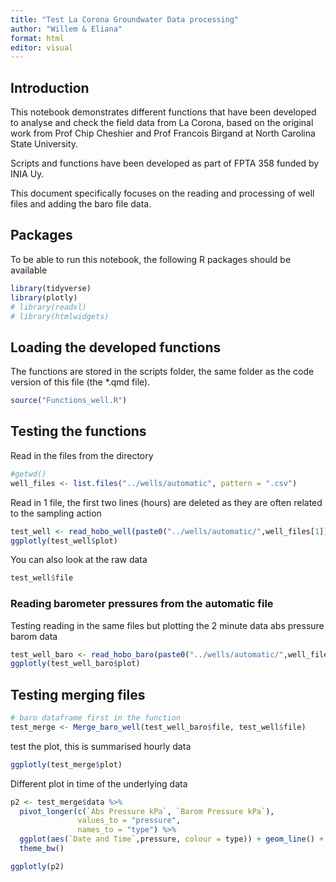 ```yaml
---
title: "Test La Corona Groundwater Data processing"
author: "Willem & Eliana"
format: html
editor: visual
---
```


## Introduction

This notebook demonstrates different functions that have been developed to analyse and check the field data from La Corona, based on the original work from Prof Chip Cheshier and Prof Francois Birgand at North Carolina State University.

Scripts and functions have been developed as part of FPTA 358 funded by INIA Uy.

This document specifically focuses on the reading and processing of well files and adding the baro file data.

## Packages

To be able to run this notebook, the following R packages should be available

```r
library(tidyverse)
library(plotly)
# library(readxl)
# library(htmlwidgets)
```

## Loading the developed functions

The functions are stored in the scripts folder, the same folder as the code version of this file (the \*.qmd file).

```r
source("Functions_well.R") 
```

## Testing the functions

Read in the files from the directory

```r
#getwd()
well_files <- list.files("../wells/automatic", pattern = ".csv")
```

Read in 1 file, the first two lines (hours) are deleted as they are often related to the sampling action

```r

test_well <- read_hobo_well(paste0("../wells/automatic/",well_files[1]), plotit = T)
ggplotly(test_well$plot)
```

You can also look at the raw data

```r
test_well$file
```

### Reading barometer pressures from the automatic file

Testing reading in the same files but plotting the 2 minute data abs pressure barom data

```r
test_well_baro <- read_hobo_baro(paste0("../wells/automatic/",well_files[1]))
ggplotly(test_well_baro$plot)
```

## Testing merging files

```r
# baro dataframe first in the function
test_merge <- Merge_baro_well(test_well_baro$file, test_well$file)
```

test the plot, this is summarised hourly data

```r
ggplotly(test_merge$plot)
```

Different plot in time of the underlying data

```r
p2 <- test_merge$data %>%
  pivot_longer(c(`Abs Pressure kPa`, `Barom Pressure kPa`), 
               values_to = "pressure", 
               names_to = "type") %>%
  ggplot(aes(`Date and Time`,pressure, colour = type)) + geom_line() +
  theme_bw()

ggplotly(p2)
```

